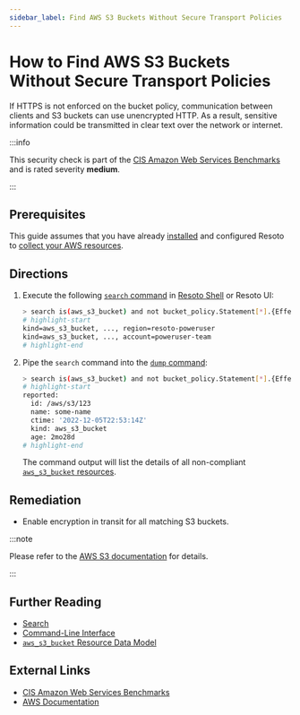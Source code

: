 ```yaml
---
sidebar_label: Find AWS S3 Buckets Without Secure Transport Policies
---
```


# How to Find AWS S3 Buckets Without Secure Transport Policies

If HTTPS is not enforced on the bucket policy, communication between clients and S3 buckets can use unencrypted HTTP. As a result, sensitive information could be transmitted in clear text over the network or internet.

:::info

This security check is part of the [CIS Amazon Web Services Benchmarks](https://cisecurity.org/benchmark/amazon_web_services) and is rated severity **medium**.

:::

## Prerequisites

This guide assumes that you have already [installed](../../../getting-started/install-resoto/index.mdx) and configured Resoto to [collect your AWS resources](../../../how-to-guides/data-sources/collect-aws-resource-data.mdx).

## Directions

1. Execute the following [`search` command](../../../reference/cli/search-commands/search.mdx) in [Resoto Shell](../../../reference/components/shell.mdx) or Resoto UI:

   ```bash
   > search is(aws_s3_bucket) and not bucket_policy.Statement[*].{Effect=Deny and (Action=s3:PutObject or Action="s3:*" or Action="*") and Condition.Bool.`aws:SecureTransport`== "false" }
   # highlight-start
   ​kind=aws_s3_bucket, ..., region=resoto-poweruser
   ​kind=aws_s3_bucket, ..., account=poweruser-team
   # highlight-end
   ```

2. Pipe the `search` command into the [`dump` command](../../../reference/cli/format-commands/dump.mdx):

   ```bash
   > search is(aws_s3_bucket) and not bucket_policy.Statement[*].{Effect=Deny and (Action=s3:PutObject or Action="s3:*" or Action="*") and Condition.Bool.`aws:SecureTransport`== "false" } | dump
   # highlight-start
   ​reported:
   ​  id: /aws/s3/123
   ​  name: some-name
   ​  ctime: '2022-12-05T22:53:14Z'
   ​  kind: aws_s3_bucket
   ​  age: 2mo28d
   # highlight-end
   ```

   The command output will list the details of all non-compliant [`aws_s3_bucket` resources](../../../reference/unified-data-model/aws.mdx#aws_s3_bucket).

## Remediation

- Enable encryption in transit for all matching S3 buckets.

:::note

Please refer to the [AWS S3 documentation](https://aws.amazon.com/premiumsupport/knowledge-center/s3-bucket-policy-for-config-rule) for details.

:::

## Further Reading

- [Search](../../../reference/search/index.mdx)
- [Command-Line Interface](../../../reference/cli/index.mdx)
- [`aws_s3_bucket` Resource Data Model](../../../reference/unified-data-model/aws.mdx#aws_s3_bucket)

## External Links

- [CIS Amazon Web Services Benchmarks](https://cisecurity.org/benchmark/amazon_web_services)
- [AWS Documentation](https://aws.amazon.com/premiumsupport/knowledge-center/s3-bucket-policy-for-config-rule)
